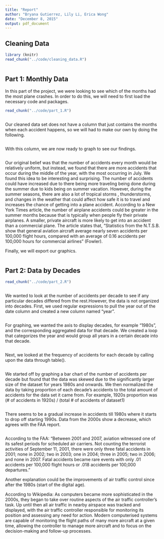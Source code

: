 ```yaml
---
title: "Report"
author: "Bryana Gutierrez, Lily Li, Erica Wong"
date: "December 8, 2015"
output: pdf_document
---
```

## Cleaning Data
```r
library (knitr)
read_chunk("../code/cleaning_data.R")

```


```r
```

## Part 1: Monthly Data
In this part of the project, we were looking to see which of the months had the most plane crashes. In order to do this, we will need to first load the necessary code and packages.
```r
read_chunk("../code/part_1.R")
```

```r
```

Our cleaned data set does not have a column that just contains the months when each accident happens, so we will had to make our own by doing the following.
```r
```

With this column, we are now ready to graph to see our findings.
```r
```

Our original belief was that the number of accidents every month would be relatively uniform, but instead, we found that there are more accidents that occur during the middle of the year, with the most occurring in July. We found this idea to be interesting and surprising. The number of accidents could have increased due to there being more traveling being done during the summer due to kids being on summer vacation. However, during the summer seasons, there are also a lot of tropical storms , thunderstorms, and changes in the weather that could affect how safe it is to travel and increases the chance of getting into a plane accident. According to a New York Times article, the number of airplane accidents could be greater in the summer months because that is typically when people fly their private airplanes. A smaller, private aircraft is more likely to get into an accident than a commercial plane. The article states that, “Statistics from the N.T.S.B. show that general aviation aircraft average nearly seven accidents per 100,000 flight hours, compared with an average of 0.16 accidents per 100,000 hours for commercial airlines” (Fowler). 

Finally, we will export our graphics.
```r
```

## Part 2: Data by Decades
```r
read_chunk("../code/part_2.R")

```

```r
```

We wanted to look at the number of accidents per decade to see if any particular decades differed from the rest.However, the data is not organized into decades. First, we used regular expressions to pull the year out of the date column and created a new column named "year". 

```r
```

For graphing, we wanted the axis to display decades, for example "1980s", and the corresponding aggregated data for that decade. We created a loop that categorizes the year and would group all years in a certain decade into that decade. 

```r
```

Next, we looked at the frequency of accidents for each decade by calling upon the data through table(). 

```r
```

We started off by graphing a bar chart of the number of accidents per decade but found that the data was skewed due to the significantly larger size of the dataset for years 1980s and onwards. We then normalized the data by taking proportion of each decade’s accidents to the total amount of accidents for the data set it came from. For example, 1920s proportion was (# of accidents in 1920s) / (total # of accidents of dataset1)

```r
```

There seems to be a gradual increase in accidents till 1980s where it starts to drop off starting 1990s. Data from the 2000s show a decrease, which agrees with the FAA report. 

```r
```

According to the FAA:
“Between 2001 and 2007, aviation witnessed one of its safest periods for scheduled air carriers. Not counting the terrorist activities of September 11, 2001, there were only three fatal accidents in 2001; none in 2002; two in 2003; one in 2004; three in 2005; two in 2006; and none in 2007. Fatal accidents became rare events with only .01 accidents per 100,000 flight hours or .018 accidents per 100,000 departures.”

Another explanation could be the improvements of air traffic control since after the 1980s (start of the digital age). 

According to Wikipedia:
As computers became more sophisticated in the 2000s, they began to take over routine aspects of the air traffic controller's task. Up until then all air traffic in nearby airspace was tracked and displayed, with the air traffic controller responsible for monitoring its position and assessing any need for action. Modern computerised systems are capable of monitoring the flight paths of many more aircraft at a given time, allowing the controller to manage more aircraft and to focus on the decision-making and follow-up processes.

```r
```



